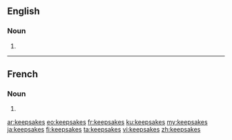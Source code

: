 ==English==

===Noun===
{{head|en|noun plural form}}

# {{plural of|keepsake|lang=en}}

----

==French==

===Noun===
{{head|fr|noun plural form|g=?}}

# {{plural of|keepsake|lang=fr}}

[[ar:keepsakes]]
[[eo:keepsakes]]
[[fr:keepsakes]]
[[ku:keepsakes]]
[[my:keepsakes]]
[[ja:keepsakes]]
[[fi:keepsakes]]
[[ta:keepsakes]]
[[vi:keepsakes]]
[[zh:keepsakes]]